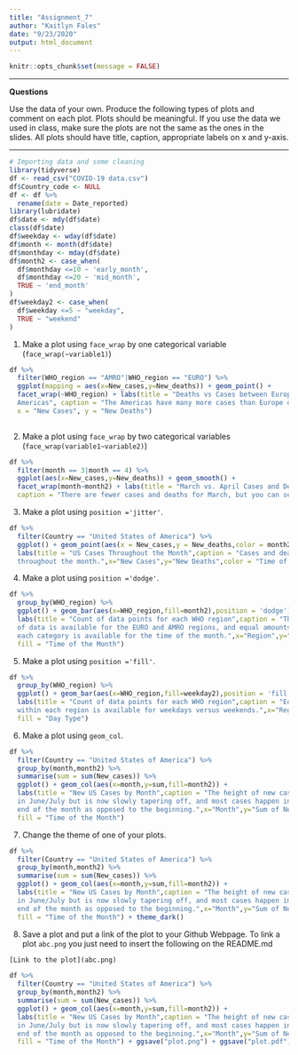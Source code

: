 ---
title: "Assignment_7"
author: "Kaitlyn Fales"
date: "9/23/2020"
output: html_document
---

```{r setup, include=FALSE}
knitr::opts_chunk$set(message = FALSE)
```

-------

**Questions**

Use the data of your own.  Produce the following types of plots and comment on each plot. Plots should be meaningful. If you use the data we used in class, make sure the plots are not the same as the ones in the slides. All plots should have title, caption, appropriate labels on x and y-axis. 

-------
```{r}
# Importing data and some cleaning
library(tidyverse)
df <- read_csv("COVID-19 data.csv")
df$Country_code <- NULL
df <- df %>% 
  rename(date = Date_reported)
library(lubridate)
df$date <- mdy(df$date)
class(df$date)
df$weekday <- wday(df$date)
df$month <- month(df$date)
df$monthday <- mday(df$date)
df$month2 <- case_when(
  df$monthday <=10 ~ 'early_month',
  df$monthday <=20 ~ 'mid_month',
  TRUE ~ 'end_month'
)
df$weekday2 <- case_when(
  df$weekday <=5 ~ "weekday",
  TRUE ~ "weekend"
)
```

1. Make a plot using `face_wrap` by one categorical variable (`face_wrap(~variable1)`)
```{r}
df %>% 
  filter(WHO_region == "AMRO"|WHO_region == "EURO") %>%
  ggplot(mapping = aes(x=New_cases,y=New_deaths)) + geom_point() + 
  facet_wrap(~WHO_region) + labs(title = "Deaths vs Cases between Europe and the
  Americas", caption = "The Americas have many more cases than Europe does.",
  x = "New Cases", y = "New Deaths")
  
```

2. Make a plot using `face_wrap` by two categorical variables (`face_wrap(variable1~variable2)`)
```{r}
df %>%
  filter(month == 3|month == 4) %>%
  ggplot(aes(x=New_cases,y=New_deaths)) + geom_smooth() +
  facet_wrap(month~month2) + labs(title = "March vs. April Cases and Deaths by Time of Month",
  caption = "There are fewer cases and deaths for March, but you can see cases and deaths climbing in April.",x = "New Cases",y = "New Deaths")
```


3. Make a plot using `position ='jitter'`. 
```{r}
df %>% 
  filter(Country == "United States of America") %>%
  ggplot() + geom_point(aes(x = New_cases,y = New_deaths,color = month2),position = "jitter") +
  labs(title = "US Cases Throughout the Month",caption = "Cases and deaths are evenly dispersed
  throughout the month.",x="New Cases",y="New Deaths",color = "Time of the Month")
```

4. Make a plot using `position ='dodge'`.
```{r}
df %>% 
  group_by(WHO_region) %>% 
  ggplot() + geom_bar(aes(x=WHO_region,fill=month2),position = 'dodge') +
  labs(title = "Count of data points for each WHO region",caption = "The most amount
  of data is available for the EURO and AMRO regions, and equal amounts of data within
  each category is available for the time of the month.",x="Region",y="Data count",
  fill = "Time of the Month")
```

5. Make a plot using `position ='fill'`. 
```{r}
df %>% 
  group_by(WHO_region) %>% 
  ggplot() + geom_bar(aes(x=WHO_region,fill=weekday2),position = 'fill') +
  labs(title = "Count of data points for each WHO region",caption = "Equal amounts of data  
  within each region is available for weekdays versus weekends.",x="Region",y="Data count",
  fill = "Day Type")
```

6. Make a plot using `geom_col`.
```{r}
df %>% 
  filter(Country == "United States of America") %>% 
  group_by(month,month2) %>% 
  summarise(sum = sum(New_cases)) %>% 
  ggplot() + geom_col(aes(x=month,y=sum,fill=month2)) +
  labs(title = "New US Cases by Month",caption = "The height of new cases in the US was
  in June/July but is now slowly tapering off, and most cases happen in the middle or 
  end of the month as opposed to the beginning.",x="Month",y="Sum of New Cases",
  fill = "Time of the Month")
```

7. Change the theme of one of your plots. 
```{r}
df %>% 
  filter(Country == "United States of America") %>% 
  group_by(month,month2) %>% 
  summarise(sum = sum(New_cases)) %>% 
  ggplot() + geom_col(aes(x=month,y=sum,fill=month2)) +
  labs(title = "New US Cases by Month",caption = "The height of new cases in the US was
  in June/July but is now slowly tapering off, and most cases happen in the middle or 
  end of the month as opposed to the beginning.",x="Month",y="Sum of New Cases",
  fill = "Time of the Month") + theme_dark()
```

8. Save a plot and put a link of the plot to your Github Webpage.  To link a plot `abc.png` you just need to insert the following on the README.md

```{r, eval=FALSE}
[Link to the plot](abc.png)
```

```{r}
df %>% 
  filter(Country == "United States of America") %>% 
  group_by(month,month2) %>% 
  summarise(sum = sum(New_cases)) %>% 
  ggplot() + geom_col(aes(x=month,y=sum,fill=month2)) +
  labs(title = "New US Cases by Month",caption = "The height of new cases in the US was
  in June/July but is now slowly tapering off, and most cases happen in the middle or 
  end of the month as opposed to the beginning.",x="Month",y="Sum of New Cases",
  fill = "Time of the Month") + ggsave("plot.png") + ggsave("plot.pdf")
```




